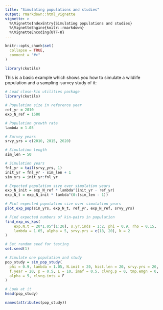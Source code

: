 ```yaml
---
title: "Simulating populations and studies"
output: rmarkdown::html_vignette
vignette: >
  %\VignetteIndexEntry{Simulating populations and studies}
  %\VignetteEngine{knitr::rmarkdown}
  %\VignetteEncoding{UTF-8}
---
```


```r
knitr::opts_chunk$set(
  collapse = TRUE,
  comment = "#>"
)
```

```r
library(ckutils)
```

This is a basic example which shows you how to simulate a wildlife population and a sampling-survey study of it:

```r
# Load close-kin utilities package
library(ckutils)

# Population size in reference year
ref_yr = 2010
exp_N_ref = 1500

# Population growth rate
lambda = 1.05

# Survey years
srvy_yrs = c(2010, 2015, 2020)

# Simulation length
sim_len = 50

# Simulation years
fnl_yr = tail(srvy_yrs, 1)
init_yr = fnl_yr - sim_len + 1
sim_yrs = init_yr:fnl_yr

# Expected population size over simulation years
exp_N_init = exp_N_ref * lambda^(init_yr - ref_yr)
exp_N_t = exp_N_init * lambda^(0:(sim_len - 1))

# Plot expected population size over simulation years
plot_exp_pop(sim_yrs, exp_N_t, ref_yr, exp_N_ref, srvy_yrs)
```
```r
# Find expected numbers of kin-pairs in population
find_exp_ns_kps(
    exp.N.t = 20*1.05^(1:20), s.yr.inds = 1:2, phi = 0.9, rho = 0.15, 
    lambda = 1.05, alpha = 5, srvy.yrs = c(18, 20), k = 2
)
```
```r
# Set random seed for testing
set.seed(1)

# Simulate one population and study
pop_study = sim_pop_study(
  phi = 0.9, lambda = 1.05, N.init = 20, hist.len = 20, srvy.yrs = 20, k = 1,
  f.year = 20, p = 0.5, L = 10, imaf = 0.5, clvng.p = 0, tmp.emgn = 0,
  alpha = 5, clvng.ints = F
)

# Look at it
head(pop_study)
```
```r
names(attributes(pop_study))
```
